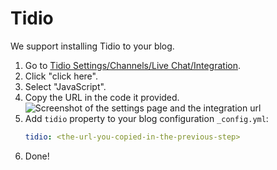 # Tidio

We support installing Tidio to your blog.

1. Go to [Tidio Settings/Channels/Live Chat/Integration](https://www.tidio.com/panel/settings/live-chat/integration).
2. Click "click here".
3. Select "JavaScript".
4. Copy the URL in the code it provided.
   ![Screenshot of the settings page and the integration url](./img/tidio-integration-url.png)
5. Add `tidio` property to your blog configuration `_config.yml`:
   ```yml filename="_config.yml"
   tidio: <the-url-you-copied-in-the-previous-step>
   ```
6. Done!
